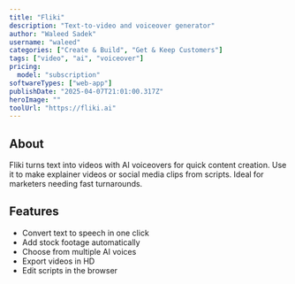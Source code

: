 ---
title: "Fliki"
description: "Text-to-video and voiceover generator"
author: "Waleed Sadek"
username: "waleed"
categories: ["Create & Build", "Get & Keep Customers"]
tags: ["video", "ai", "voiceover"]
pricing:
  model: "subscription"
softwareTypes: ["web-app"]
publishDate: "2025-04-07T21:01:00.317Z"
heroImage: ""
toolUrl: "https://fliki.ai"
---
## About
Fliki turns text into videos with AI voiceovers for quick content creation. Use it to make explainer videos or social media clips from scripts. Ideal for marketers needing fast turnarounds.

## Features
- Convert text to speech in one click
- Add stock footage automatically
- Choose from multiple AI voices
- Export videos in HD
- Edit scripts in the browser